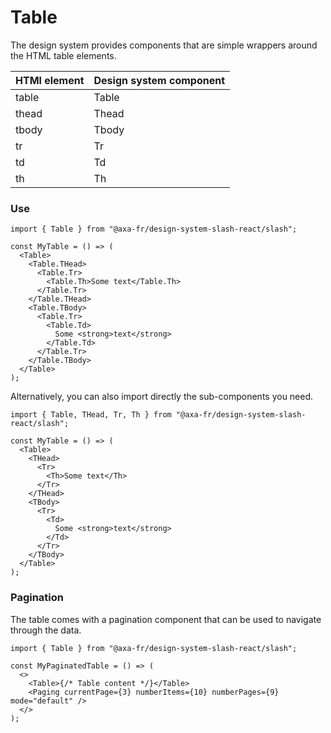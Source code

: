 
<Meta of={Stories} />

# Table

The design system provides components that are simple wrappers around the HTML table elements.

<table>
  <thead>
    <tr>
      <th>HTMl element</th>
      <th>Design system component</th>
    </tr>
  </thead>
  <tbody>
    <tr>
      <td>table</td>
      <td>Table</td>
    </tr>
    <tr>
      <td>thead</td>
      <td>Thead</td>
    </tr>
    <tr>
      <td>tbody</td>
      <td>Tbody</td>
    </tr>
    <tr>
      <td>tr</td>
      <td>Tr</td>
    </tr>
    <tr>
      <td>td</td>
      <td>Td</td>
    </tr>
    <tr>
      <td>th</td>
      <td>Th</td>
    </tr>
  </tbody>
</table>

### Use

```tsx
import { Table } from "@axa-fr/design-system-slash-react/slash";

const MyTable = () => (
  <Table>
    <Table.THead>
      <Table.Tr>
        <Table.Th>Some text</Table.Th>
      </Table.Tr>
    </Table.THead>
    <Table.TBody>
      <Table.Tr>
        <Table.Td>
          Some <strong>text</strong>
        </Table.Td>
      </Table.Tr>
    </Table.TBody>
  </Table>
);
```

<Canvas of={Stories.Simple} />

Alternatively, you can also import directly the sub-components you need.

```tsx
import { Table, THead, Tr, Th } from "@axa-fr/design-system-slash-react/slash";

const MyTable = () => (
  <Table>
    <THead>
      <Tr>
        <Th>Some text</Th>
      </Tr>
    </THead>
    <TBody>
      <Tr>
        <Td>
          Some <strong>text</strong>
        </Td>
      </Tr>
    </TBody>
  </Table>
);
```

### Pagination

The table comes with a pagination component that can be used to navigate through the data.

```tsx
import { Table } from "@axa-fr/design-system-slash-react/slash";

const MyPaginatedTable = () => (
  <>
    <Table>{/* Table content */}</Table>
    <Paging currentPage={3} numberItems={10} numberPages={9} mode="default" />
  </>
);
```

<Canvas of={Stories.WithPagination} />
<Controls of={Stories.WithPagination} />
